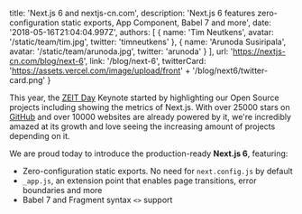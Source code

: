   title: 'Next.js 6 and nextjs-cn.com',
  description:
    'Next.js 6 features zero-configuration static exports, App Component, Babel 7 and more',
  date: '2018-05-16T21:04:04.997Z',
  authors: [
    {
      name: 'Tim Neutkens',
      avatar: '/static/team/tim.jpg',
      twitter: 'timneutkens'
    },
    {
      name: 'Arunoda Susiripala',
      avatar: '/static/team/arunoda.jpg',
      twitter: 'arunoda'
    }
  ],
  url: 'https://nextjs-cn.com/blog/next-6',
  link: '/blog/next-6',
  twitterCard:
    'https://assets.vercel.com/image/upload/front' +
    '/blog/next6/twitter-card.png'
}

This year, the [ZEIT Day](/day) Keynote started by highlighting our Open Source projects including showing the metrics of Next.js. With over 25000 stars on [GitHub](https://github.com/vercel/next.js) and over 10000 websites are already powered by it, we're incredibly amazed at its growth and love seeing the increasing amount of projects depending on it.

We are proud today to introduce the production-ready **Next.js 6**, featuring:

- Zero-configuration static exports. No need for `next.config.js` by default
- `_app.js`, an extension point that enables page transitions, error boundaries and more
- Babel 7 and Fragment syntax `<>` support

